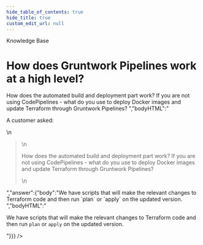 ```yaml
---
hide_table_of_contents: true
hide_title: true
custom_edit_url: null
---
```



<CenterLayout>
<span className="title">Knowledge Base</span>
<h1>How does Gruntwork Pipelines work at a high level?</h1>
<GitHub discussion={{"id":"D_kwDOF8slf84AOB0E","number":50,"author":{"login":"zackproser"},"title":"How does Gruntwork Pipelines work at a high level?","body":"A customer asked: \r\n\r\n> How does the automated build and deployment part work? If you are not using CodePipelines - what do you use to deploy Docker images and update Terraform through Gruntwork Pipelines? ","bodyHTML":"<p dir=\"auto\">A customer asked:</p>\n<blockquote>\n<p dir=\"auto\">How does the automated build and deployment part work? If you are not using CodePipelines - what do you use to deploy Docker images and update Terraform through Gruntwork Pipelines?</p>\n</blockquote>","answer":{"body":"We have scripts that will make the relevant changes to Terraform code and then run `plan` or `apply` on the updated version. ","bodyHTML":"<p dir=\"auto\">We have scripts that will make the relevant changes to Terraform code and then run <code class=\"notranslate\">plan</code> or <code class=\"notranslate\">apply</code> on the updated version.</p>"}}} />

</CenterLayout>
  

<!-- ##DOCS-SOURCER-START
{
  "sourcePlugin": "github-discussions",
  "hash": "1e72a19bcb881f90d5a07c4332ee8dd1"
}
##DOCS-SOURCER-END -->
